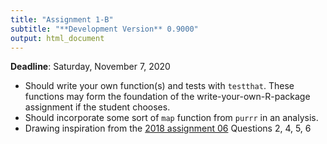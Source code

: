 ```yaml
---
title: "Assignment 1-B"
subtitle: "**Development Version** 0.9000" 
output: html_document
---
```


__Deadline__: Saturday, November 7, 2020

- Should write your own function(s) and tests with `testthat`. These functions may form the foundation of the write-your-own-R-package assignment if the student chooses.
- Should incorporate some sort of `map` function from `purrr` in an analysis.
- Drawing inspiration from the [2018 assignment 06](https://github.com/UBC-STAT/stat545.stat.ubc.ca/blob/master/content/evaluation/hw06/hw06.md) Questions 2, 4, 5, 6
